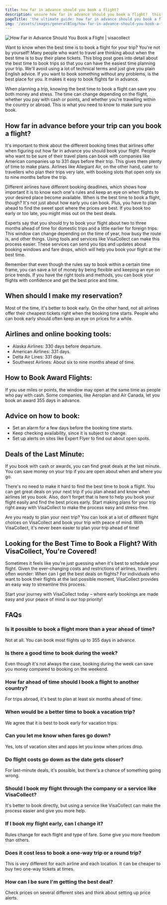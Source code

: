 ```yaml
---
title: how far in advance should you book a flight?
description: unsure how far in advance should you book a flight?  this guide unlocks the secrets to finding the cheapest fares, both domestic and international.
pageTitle: 'the ultimate guide: how far in advance should you book a flight?'
img: '/assets/images/generalBlog/how-far-in-advance-should-you-book-a-flight.webp'
---
```


<BlogContentHero className="mt-0">
  <img
    src="/assets/images/generalBlog/how-far-in-advance-should-you-book-a-flight.webp"
    alt="How Far in Advance Should You Book a Flight | visacollect"
  />
</BlogContentHero>

Want to know when the best time is to book a flight for your trip? You're not by yourself! Many people who want to travel are thinking about when the best time is to buy their plane tickets. This blog post goes into detail about the best time to book trips so that you can have the easiest time planning your trip. We'll avoid using a lot of technical terms and just give you plain English advice. If you want to book something without any problems, <LinkText text="VisaCollect" href="/"/> is the best place for you. It makes it easy to book flights far in advance.

When planning a trip, knowing the best time to book a flight can save you both money and stress. The time can change depending on the flight, whether you pay with cash or points, and whether you're travelling within the country or abroad. This is what you need to know to make sure you book.

## How far in advance before your trip can you book a flight?

It's important to think about the different booking times that airlines offer when figuring out how far in advance you should book your flight. People who want to be sure of their travel plans can book with companies like American companies up to 331 days before their trip. This gives them plenty of time to make plans. Airlines like Allegiant Air, on the other hand, cater to travellers who plan their trips very late, with booking slots that open only six to nine months before the trip.

Different airlines have different booking deadlines, which shows how important it is to know each one's rules and keep an eye on when flights to your desired place become available. When is the best time to book a flight, though? It's not just about how early you can book. Plus, you have to plan ahead to find the sweet spot where the prices are best. If you book too early or too late, you might miss out on the best deals.

Experts say that you should try to book your flight about two to three months ahead of time for domestic trips and a little earlier for foreign trips. This window can change depending on the time of year, how busy the route is, and other things. Using tools and services like VisaCollect can make this process easier. These services can send you tips and updates about booking windows and fare drops, which will help you book your flight at the best time.

Remember that even though the rules say to book within a certain time frame, you can save a lot of money by being flexible and keeping an eye on price trends. If you have the right tools and methods, you can book your flights with confidence and get the best price and time.

## When should I make my reservation?

Most of the time, it's better to book early. On the other hand, not all airlines offer their cheapest tickets right when the booking time starts. People who can book early should often keep an eye on prices for a while.

## Airlines and online booking tools:

- Alaska Airlines: 330 days before departure.
- American Airlines: 331 days.
- Delta Air Lines: 331 days.
- Southwest Airlines: About six to nine months ahead of time.

## How to Book Award Flights:

If you use miles or points, the window may open at the same time as people who pay with cash. Some companies, like Aeroplan and Air Canada, let you book an award 355 days in advance.

## Advice on how to book:

- Set an alarm for a few days before the booking time starts.
- Keep checking availability, since it is subject to change.
- Set up alerts on sites like Expert Flyer to find out about open spots.

## Deals of the Last Minute:

If you book with cash or awards, you can find great deals at the last minute. You can save money on your trip if you are open about when and where you go.

There's no need to make it hard to find the best time to book a flight. You can get great deals on your next trip if you plan ahead and know when airlines let you book. Also, don't forget that <LinkText text="VisaCollect" href="/"/> is here to help you book your flight easily and find the best prices early. Start making plans for your trip right away with VisaCollect to make the process easy and stress-free.

Are you ready to plan your next trip? You can look at a lot of different flight choices on VisaCollect and book your trip with peace of mind. With VisaCollect, it's never been easier to plan your trip ahead of time!

## Looking for the Best Time to Book a Flight? With VisaCollect, You're Covered!

Sometimes it feels like you're just guessing when it's best to schedule your flight. Given the ever-changing costs and restrictions of airlines, travellers often wonder: When can I get the best deals on flights? For individuals who want to book their flights at the last possible moment, VisaCollect provides an easy way to streamline this process.

Start your journey with VisaCollect today – where early bookings are made easy and your peace of mind is our top priority!

## FAQs

### Is it possible to book a flight more than a year ahead of time?

Not at all. You can book most flights up to 355 days in advance.

### Is there a good time to book during the week?

Even though it's not always the case, booking during the week can save you money compared to booking on the weekend.

### How far ahead of time should I book a flight to another country?

For trips abroad, it's best to plan at least six months ahead of time.

### When would be a better time to book a vacation trip?

We agree that it is best to book early for vacation trips.

### Can you let me know when fares go down?

Yes, lots of vacation sites and apps let you know when prices drop.

### Do flight costs go down as the date gets closer?

For last-minute deals, it's possible, but there's a chance of something going wrong.

### Should I book my flight through the company or a service like VisaCollect?

It's better to book directly, but using a service like VisaCollect can make the process easier and give you more help.

### If I book my flight early, can I change it?

Rules change for each flight and type of fare. Some give you more freedom than others.

### Does it cost less to book a one-way trip or a round trip?

This is very different for each airline and each location. It can be cheaper to buy two one-way tickets at times.

### How can I be sure I'm getting the best deal?

Check prices on several different sites and think about setting up price alerts.
